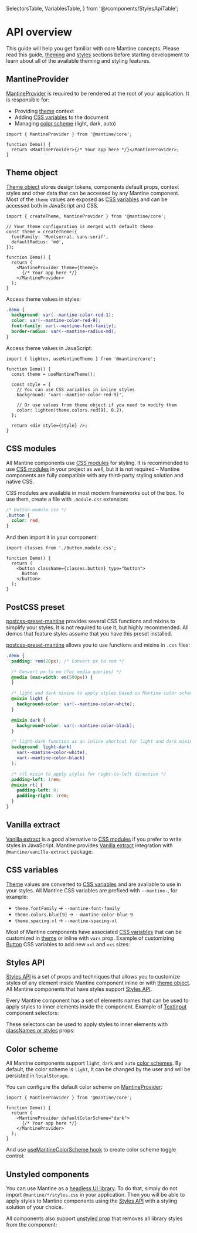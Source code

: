   SelectorsTable,
  VariablesTable,
} from '@/components/StylesApiTable';


# API overview

This guide will help you get familiar with core Mantine concepts.
Please read this guide, [theming](/theming/theme-object/) and [styles](/styles/css-modules/) sections before starting development
to learn about all of the available theming and styling features.

## MantineProvider

[MantineProvider](/theming/mantine-provider) is required to be rendered at the root of your application.
It is responsible for:

- Providing [theme](/theming/theme-object) context
- Adding [CSS variables](/styles/css-variables) to the document
- Managing [color scheme](/theming/color-schemes) (light, dark, auto)

```tsx
import { MantineProvider } from '@mantine/core';

function Demo() {
  return <MantineProvider>{/* Your app here */}</MantineProvider>;
}
```

## Theme object

[Theme object](/theming/theme-object) stores design tokens, components default props, context styles
and other data that can be accessed by any Mantine component. Most of the `theme` values are exposed as
[CSS variables](/styles/css-variables) and can be accessed both in JavaScript and CSS.

```tsx
import { createTheme, MantineProvider } from '@mantine/core';

// Your theme configuration is merged with default theme
const theme = createTheme({
  fontFamily: 'Montserrat, sans-serif',
  defaultRadius: 'md',
});

function Demo() {
  return (
    <MantineProvider theme={theme}>
      {/* Your app here */}
    </MantineProvider>
  );
}
```

Access theme values in styles:

```css
.demo {
  background: var(--mantine-color-red-1);
  color: var(--mantine-color-red-9);
  font-family: var(--mantine-font-family);
  border-radius: var(--mantine-radius-md);
}
```

Access theme values in JavaScript:

```tsx
import { lighten, useMantineTheme } from '@mantine/core';

function Demo() {
  const theme = useMantineTheme();

  const style = {
    // You can use CSS variables in inline styles
    background: 'var(--mantine-color-red-9)',

    // Or use values from theme object if you need to modify them
    color: lighten(theme.colors.red[9], 0.2),
  };

  return <div style={style} />;
}
```

## CSS modules

All Mantine components use [CSS modules](/styles/css-modules) for styling.
It is recommended to use [CSS modules](/styles/css-modules) in your project as well, but it is not required –
Mantine components are fully compatible with any third-party styling solution and native CSS.

CSS modules are available in most modern frameworks out of the box. To use them, create a file with `.module.css` extension:

```css
/* Button.module.css */
.button {
  color: red;
}
```

And then import it in your component:

```tsx
import classes from './Button.module.css';

function Demo() {
  return (
    <button className={classes.button} type="button">
      Button
    </button>
  );
}
```

## PostCSS preset

[postcss-preset-mantine](/styles/postcss-preset) provides several CSS functions and mixins to simplify your styles.
It is not required to use it, but highly recommended. All demos that feature styles
assume that you have this preset installed.

[postcss-preset-mantine](/styles/postcss-preset) allows you to use functions and mixins in `.css` files:

```scss
.demo {
  padding: rem(20px); /* Convert px to rem */

  /* Convert px to em (for media queries) */
  @media (max-width: em(500px)) {
  }

  /* light and dark mixins to apply styles based on Mantine color scheme */
  @mixin light {
    background-color: var(--mantine-color-white);
  }

  @mixin dark {
    background-color: var(--mantine-color-black);
  }

  /* light-dark function as an inline shortcut for light and dark mixins */
  background: light-dark(
    var(--mantine-color-white),
    var(--mantine-color-black)
  );

  /* rtl mixin to apply styles for right-to-left direction */
  padding-left: 1rem;
  @mixin rtl {
    padding-left: 0;
    padding-right: 1rem;
  }
}
```

## Vanilla extract

[Vanilla extract](/styles/vanilla-extract) is a good alternative to [CSS modules](/styles/css-modules) if you
prefer to write styles in JavaScript. Mantine provides [Vanilla extract](/styles/vanilla-extract) integration
with `@mantine/vanilla-extract` package.

## CSS variables

[Theme](/theming/theme-object) values are converted to [CSS variables](/styles/css-variables) and are available to
use in your styles. All Mantine CSS variables are prefixed with `--mantine-`, for example:

- `theme.fontFamily` → `--mantine-font-family`
- `theme.colors.blue[9]` → `--mantine-color-blue-9`
- `theme.spacing.xl` → `--mantine-spacing-xl`

Most of Mantine components have associated [CSS variables](/styles/styles-api) that can be
customized in [theme](/theming/theme-object) or inline with `vars` prop. Example of customizing
[Button](/core/button) CSS variables to add new `xxl` and `xxs` sizes:

<Demo data={StylesDemos.vars} />

## Styles API

[Styles API](/styles/styles-api) is a set of props and techniques that allows you to customize styles of any element
inside Mantine component inline or with [theme object](/theming/theme-object). All Mantine components that
have styles support [Styles API](/styles/styles-api).

Every Mantine component has a set of elements names that can be used to
apply styles to inner elements inside the component.
Example of [TextInput](/core/text-input) component selectors:

<SelectorsTable
  data={TextInputStylesApi}
  component="TextInput"
  withTableBorder={false}
  fixedLayout={false}
/>

These selectors can be used to apply styles to inner elements with [classNames or styles](/styles/styles-api) props:

<Demo data={StylesDemos.classNames} />

## Color scheme

All Mantine components support `light`, `dark` and `auto` [color schemes](/theming/color-schemes). By default,
the color scheme is `light`, it can be changed by the user and will be persisted in `localStorage`.

You can configure the default color scheme on [MantineProvider](/theming/mantine-provider):

```tsx
import { MantineProvider } from '@mantine/core';

function Demo() {
  return (
    <MantineProvider defaultColorScheme="dark">
      {/* Your app here */}
    </MantineProvider>
  );
}
```

And use [useMantineColorScheme hook](/theming/color-schemes) to create color scheme toggle control:

<Demo data={ThemingDemos.colorSchemeControl} />

## Unstyled components

You can use Mantine as a [headless UI library](/styles/unstyled). To do that, simply do not import `@mantine/*/styles.css`
in your application. Then you will be able to apply styles to Mantine components using the [Styles API](/styles/styles-api/)
with a styling solution of your choice.

All components also support [unstyled prop](/styles/unstyled)
that removes all library styles from the component:

<Demo data={StylesDemos.unstyled} />
